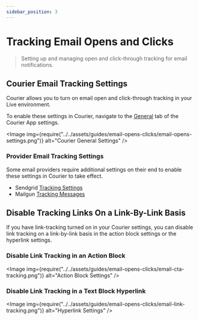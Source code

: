 ```yaml
---
sidebar_position: 3
---
```



# Tracking Email Opens and Clicks

> Setting up and managing open and click-through tracking for email notifications.

## Courier Email Tracking Settings

Courier allows you to turn on email open and click-through tracking in your Live environment. 

To enable these settings in Courier, navigate to the [General](https://app.courier.com/settings/general) tab of the Courier App settings.

<Image
  img={require("../../assets/guides/email-opens-clicks/email-opens-settings.png")}
  alt="Courier General Settings"
/>

### Provider Email Tracking Settings

Some email providers require additional settings on their end to enable these settings in Courier to take effect.

- Sendgrid [Tracking Settings](https://sendgrid.com/docs/ui/account-and-settings/tracking/)
- Mailgun [Tracking Messages](https://documentation.mailgun.com/en/latest/user_manual.html#tracking-messages)

## Disable Tracking Links On a Link-By-Link Basis

If you have link-tracking turned on in your Courier settings, you can disable link tracking on a link-by-link basis in the action block settings or the hyperlink settings.

### Disable Link Tracking in an Action Block 

<Image
  img={require("../../assets/guides/email-opens-clicks/email-cta-tracking.png")}
  alt="Action Block Settings"
/>

### Disable Link Tracking in a Text Block Hyperlink

<Image
  img={require("../../assets/guides/email-opens-clicks/email-link-tracking.png")}
  alt="Hyperlink Settings"
/>